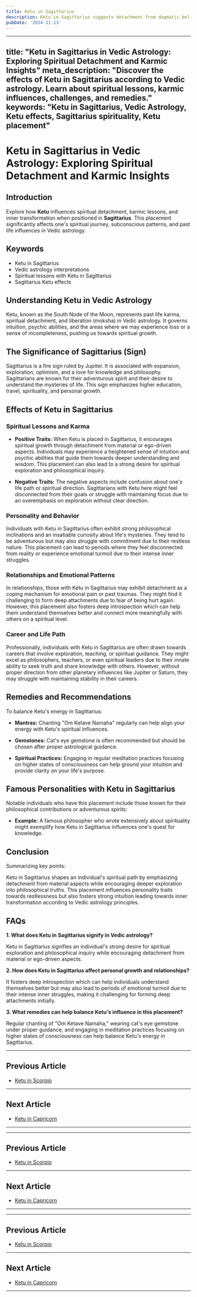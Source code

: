 ```yaml
---
title: Ketu in Sagittarius
description: Ketu in Sagittarius suggests detachment from dogmatic beliefs and philosophies. Individuals may question traditional teachings and seek personal truth through spiritual exploration.
pubDate: '2024-11-13'
---
```


---
title: "Ketu in Sagittarius in Vedic Astrology: Exploring Spiritual Detachment and Karmic Insights"
meta_description: "Discover the effects of Ketu in Sagittarius according to Vedic astrology. Learn about spiritual lessons, karmic influences, challenges, and remedies."
keywords: "Ketu in Sagittarius, Vedic Astrology, Ketu effects, Sagittarius spirituality, Ketu placement"
---

# Ketu in Sagittarius in Vedic Astrology: Exploring Spiritual Detachment and Karmic Insights

## Introduction

Explore how **Ketu** influences spiritual detachment, karmic lessons, and inner transformation when positioned in **Sagittarius**. This placement significantly affects one's spiritual journey, subconscious patterns, and past life influences in Vedic astrology.

## Keywords

- Ketu in Sagittarius
- Vedic astrology interpretations
- Spiritual lessons with Ketu in Sagittarius
- Sagittarius Ketu effects

## Understanding Ketu in Vedic Astrology

Ketu, known as the South Node of the Moon, represents past life karma, spiritual detachment, and liberation (moksha) in Vedic astrology. It governs intuition, psychic abilities, and the areas where we may experience loss or a sense of incompleteness, pushing us towards spiritual growth.

## The Significance of Sagittarius (Sign)

Sagittarius is a fire sign ruled by Jupiter. It is associated with expansion, exploration, optimism, and a love for knowledge and philosophy. Sagittarians are known for their adventurous spirit and their desire to understand the mysteries of life. This sign emphasizes higher education, travel, spirituality, and personal growth.

## Effects of Ketu in Sagittarius

### Spiritual Lessons and Karma

- **Positive Traits:** When Ketu is placed in Sagittarius, it encourages spiritual growth through detachment from material or ego-driven aspects. Individuals may experience a heightened sense of intuition and psychic abilities that guide them towards deeper understanding and wisdom. This placement can also lead to a strong desire for spiritual exploration and philosophical inquiry.
  
- **Negative Traits:** The negative aspects include confusion about one's life path or spiritual direction. Sagittarians with Ketu here might feel disconnected from their goals or struggle with maintaining focus due to an overemphasis on exploration without clear direction.

### Personality and Behavior

Individuals with Ketu in Sagittarius often exhibit strong philosophical inclinations and an insatiable curiosity about life's mysteries. They tend to be adventurous but may also struggle with commitment due to their restless nature. This placement can lead to periods where they feel disconnected from reality or experience emotional turmoil due to their intense inner struggles.

### Relationships and Emotional Patterns

In relationships, those with Ketu in Sagittarius may exhibit detachment as a coping mechanism for emotional pain or past traumas. They might find it challenging to form deep attachments due to fear of being hurt again. However, this placement also fosters deep introspection which can help them understand themselves better and connect more meaningfully with others on a spiritual level.

### Career and Life Path

Professionally, individuals with Ketu in Sagittarius are often drawn towards careers that involve exploration, teaching, or spiritual guidance. They might excel as philosophers, teachers, or even spiritual leaders due to their innate ability to seek truth and share knowledge with others. However, without proper direction from other planetary influences like Jupiter or Saturn, they may struggle with maintaining stability in their careers.

## Remedies and Recommendations

To balance Ketu's energy in Sagittarius:

- **Mantras:** Chanting "Om Ketave Namaha" regularly can help align your energy with Ketu's spiritual influences.
  
- **Gemstones:** Cat's eye gemstone is often recommended but should be chosen after proper astrological guidance.
  
- **Spiritual Practices:** Engaging in regular meditation practices focusing on higher states of consciousness can help ground your intuition and provide clarity on your life's purpose.

## Famous Personalities with Ketu in Sagittarius

Notable individuals who have this placement include those known for their philosophical contributions or adventurous spirits:

- **Example:** A famous philosopher who wrote extensively about spirituality might exemplify how Ketu in Sagittarius influences one's quest for knowledge.

## Conclusion

Summarizing key points:

Ketu in Sagittarius shapes an individual's spiritual path by emphasizing detachment from material aspects while encouraging deeper exploration into philosophical truths. This placement influences personality traits towards restlessness but also fosters strong intuition leading towards inner transformation according to Vedic astrology principles.

## FAQs

**1. What does Ketu in Sagittarius signify in Vedic astrology?**

Ketu in Sagittarius signifies an individual's strong desire for spiritual exploration and philosophical inquiry while encouraging detachment from material or ego-driven aspects.

**2. How does Ketu in Sagittarius affect personal growth and relationships?**

It fosters deep introspection which can help individuals understand themselves better but may also lead to periods of emotional turmoil due to their intense inner struggles, making it challenging for forming deep attachments initially.

**3. What remedies can help balance Ketu's influence in this placement?**

Regular chanting of "Om Ketave Namaha," wearing cat's eye gemstone under proper guidance, and engaging in meditation practices focusing on higher states of consciousness can help balance Ketu's energy in Sagittarius.



---

## Previous Article
- [Ketu in Scorpio](/blogs-md/0809_Ketu_in_Rashi/080908_Ketu_in_Scorpio.mdx)

---

## Next Article
- [Ketu in Capricorn](/blogs-md/0809_Ketu_in_Rashi/080910_Ketu_in_Capricorn.mdx)

---
---

## Previous Article
- [Ketu in Scorpio](080908_Ketu_in_Scorpio.mdx)

---

## Next Article
- [Ketu in Capricorn](080910_Ketu_in_Capricorn.mdx)

---
---

## Previous Article
- [Ketu in Scorpio](080908_Ketu_in_Scorpio.mdx)

---

## Next Article
- [Ketu in Capricorn](080910_Ketu_in_Capricorn.mdx)

---

